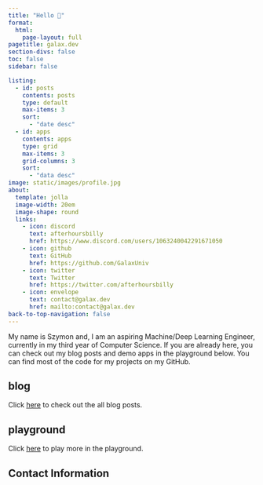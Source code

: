 ```yaml
---
title: "Hello 👋"
format:
  html:
    page-layout: full
pagetitle: galax.dev
section-divs: false
toc: false
sidebar: false

listing:
  - id: posts
    contents: posts
    type: default
    max-items: 3
    sort:
      - "date desc"
  - id: apps
    contents: apps
    type: grid
    max-items: 3
    grid-columns: 3
    sort:
      - "data desc"
image: static/images/profile.jpg
about:
  template: jolla
  image-width: 20em
  image-shape: round
  links:
    - icon: discord
      text: afterhoursbilly
      href: https://www.discord.com/users/1063240042291671050
    - icon: github
      text: GitHub
      href: https://github.com/GalaxUniv
    - icon: twitter
      text: Twitter 
      href: https://twitter.com/afterhoursbilly
    - icon: envelope
      text: contact@galax.dev
      href: mailto:contact@galax.dev
back-to-top-navigation: false
---
```

My name is Szymon and, I am an aspiring Machine/Deep Learning Engineer, currently in my third year of Computer Science.
If you are already here, you can check out my blog posts and demo apps in the playground below.
You can find most of the code for my projects on my GitHub.


:::::{.grid}
::::{.g-col-12 .g-col-md-6}
## blog
Click [here](blog.qmd) to check out the all blog posts.

:::{#posts}
:::
::::
::::{.g-col-12 .g-col-md-6}
## playground
Click [here](apps.qmd) to play more in the playground.

:::{#apps}
:::


::::
:::::

<h2> Contact Information </h2>